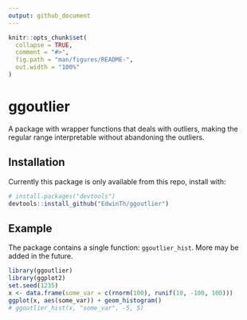```yaml
---
output: github_document
---
```


<!-- README.md is generated from README.Rmd. Please edit that file -->

```r
knitr::opts_chunk$set(
  collapse = TRUE,
  comment = "#>",
  fig.path = "man/figures/README-",
  out.width = "100%"
)
```

# ggoutlier

<!-- badges: start -->
<!-- badges: end -->

A package with wrapper functions that deals with outliers, making the regular range interpretable without abandoning the outliers.

## Installation

Currently this package is only available from this repo, install with:

``` r
# install.packages("devtools")
devtools::install_github("EdwinTh/ggoutlier")
```
## Example

The package contains a single function: `ggoutlier_hist`. More may be added in the future.

```r
library(ggoutlier)
library(ggplot2)
set.seed(1235)
x <- data.frame(some_var = c(rnorm(100), runif(10, -100, 100)))
ggplot(x, aes(some_var)) + geom_histogram()
# ggoutlier_hist(x, "some_var", -5, 5)
```

